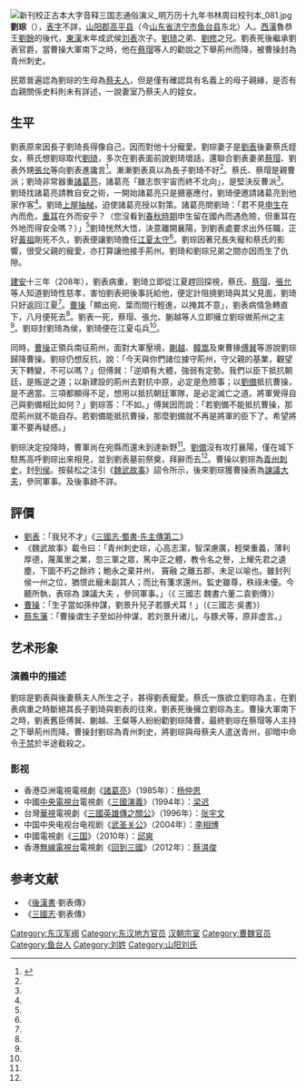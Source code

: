 {{Otheruses|劉琮}}
[[File:新刊校正古本大字音释三国志通俗演义_明万历十九年书林周曰校刊本_081.jpg|thumb]]
'''劉琮'''（{{bd|191年左右||3世纪|？|catIdx=L}}），[[表字|表字]]不詳，[[山阳郡|山阳郡]][[高平县|高平县]]（今[[山东省|山东省]][[济宁市|济宁市]][[鱼台县|鱼台县]]东北）人。[[西漢|西漢]]魯恭王[[劉餘|劉餘]]的後代，[[東漢|東漢]]末年成武侯[[刘表|刘表]]次子。[[劉琦|劉琦]]之弟、[[劉修_(東漢)|劉修]]之兄。劉表死後繼承劉表官爵，當曹操大軍南下之時，他在[[蔡瑁|蔡瑁]]等人的勸說之下舉荊州而降，被曹操封為青州刺史。

民眾普遍認為劉琮的生母為[[蔡夫人|蔡夫人]]，但是僅有確認具有名義上的母子親緣，是否有血親關係史料則未有詳述，一說妻室乃蔡夫人的姪女。

== 生平 ==
劉表原來因長子劉琦長得像自己，因而對他十分寵愛。劉琮妻子是[[劉表|劉表]]後妻蔡氏姪女，蔡氏想劉琮取代[[劉琦|劉琦]]，多次在劉表面前說劉琦壞話，還聯合劉表妻弟[[蔡瑁|蔡瑁]]、劉表外甥[[张允_(东汉)|張允]]等向劉表進讒言<ref name=上>{{cite book |authors=朱大渭、梁滿倉 |title=《一代軍師——諸葛亮（上部）》 |publisher=[[麥田出版|麥田出版]] |location=台北市 |year=2009 |orig-year=2007 |isbn=978-986-173-855-0 }}</ref>{{rp|126}}。漸漸劉表真以為長子劉琦不好<ref name=上/>{{rp|126}}。蔡氏、蔡瑁是親曹派；劉琦非常器重[[諸葛亮|諸葛亮]]，諸葛亮「雖志恢宇宙而終不北向」，是堅決反曹派<ref name=上/>{{rp|126}}。劉琦找諸葛亮請教自安之術，一開始諸葛亮只是搪塞應付，劉琦便邀請諸葛亮到他家作客<ref name=上/>{{rp|127}}。劉琦[[上屋抽梯|上屋抽梯]]，迫使諸葛亮授以對策。諸葛亮問劉琦：「君不見[[申生|申生]]在內而危，[[重耳|重耳]]在外而安乎？（您沒看到[[春秋時期|春秋時期]]申生留在國內而遇危險，但重耳在外地而得安全嗎？）」<ref name=上/>{{rp|128}}劉琦恍然大悟，決意離開襄陽，到劉表處要求出外任職，正好[[黃祖|黃祖]]剛死不久，劉表便讓劉琦擔任[[江夏郡|江夏]][[太守|太守]]<ref name=上/>{{rp|128}}。劉琮因著兄長失寵和蔡氏的影響，很受父親的寵愛，亦打算讓他接手荊州。劉琦和劉琮兄弟之間亦因而生了仇隙。

[[建安_(漢獻帝)|建安]]十三年（208年），劉表病重，劉琦立即從江夏趕回探視，蔡氏、[[蔡瑁|蔡瑁]]、[[张允_(荆州)|張允]]等人知道劉琦性慈孝，害怕劉表把後事託給他，便定計阻撓劉琦與其父見面，劉琦只好返回江夏<ref name=上/>{{rp|130-131}}。[[曹操|曹操]]「顯出宛、葉而間行輕進，以掩其不意」，劉表病情急轉直下，八月便死去<ref name=上/>{{rp|137}}。劉表一死，蔡瑁、張允、蒯越等人立即擁立劉琮做荊州之主<ref name=上/>{{rp|137}}。劉琮封劉琦為侯，劉琦便在江夏屯兵<ref name=上/>{{rp|137}}。

同時，[[曹操|曹操]]正領兵南征荊州，面對大軍壓境，[[蒯越|蒯越]]、[[韓嵩|韓嵩]]及東曹掾[[傅巽|傅巽]]等游說劉琮歸降曹操。劉琮仍想反抗，說：「今天與你們諸位據守荊州，守父親的基業，觀望天下轉變，不可以嗎？」但傅巽：「逆順有大體，強弱有定勢。我們以臣下抵抗朝廷，是叛逆之道；以新建設的荊州去對抗中原，必定是危險事；以[[劉備|劉備]]抵抗曹操，是不適當。三項都顯得不足，想用以抵抗朝廷軍隊，是必定滅亡之道。將軍覺得自己與劉備相比如何？」劉琮答：「不如。」傅巽因而說：「若劉備不能抵抗曹操，那麼荊州就不能自存。若劉備能抵抗曹操，那麼劉備就不再是將軍的臣下了。希望將軍不要再疑惑。」

劉琮決定投降時，曹軍尚在宛縣而還未到達新野<ref name=上/>{{rp|138}}。[[劉備|劉備]]沒有攻打襄陽，僅在城下駐馬高呼劉琮出來相見，並到劉表墓前祭奠，拜辭而去<ref name=上/>{{rp|139}}。曹操以劉琮為[[青州_(古代)|青州]][[刺史|刺史]]，封[[列侯|列侯]]。按裴松之注引《[[魏武故事|魏武故事]]》詔令所示，後來劉琮獲曹操表為[[諫議大夫|諫議大夫]]，參同軍事。及後事跡不詳。

== 評價 ==
*[[劉表|劉表]]：「我兒不才」《[[s:三國志/卷32|三國志·蜀書·先主傳第二]]》
*《魏武故事》載令曰：「青州刺史琮，心高志潔，智深慮廣，輕榮重義，薄利厚德，蔑萬里之業，忽三軍之眾，篤中正之體，教令名之譽，上耀先君之遺塵，下圖不朽之餘祚；鮑永之棄并州， 竇融 之離五郡，未足以喻也。雖封列侯一州之位，猶恨此寵未副其人；而比有箋求還州。監史雖尊，秩祿未優。今聽所執，表琮為 諫議大夫 ，參同軍事。」（《 三國志 魏書六董二袁劉傳》）
*[[曹操|曹操]]：「生子當如孫仲謀，劉景升兒子若豚犬耳！」（《三國志‧吳書》）
*[[蔡东藩|蔡东藩]]：「曹操谓生子至如孙仲谋，若刘景升诸儿，与豚犬等，原非虚言。」

==艺术形象==
===演義中的描述===
劉琮是劉表與後妻蔡夫人所生之子，甚得劉表寵愛。蔡氏一族欲立劉琮為主，在劉表病重之時斷絕其長子劉琦與劉表的往來，劉表死後擁立劉琮為主。曹操大軍南下之時，劉表舊臣傅巽、蒯越、王粲等人紛紛勸劉琮降曹，最終劉琮在蔡瑁等人主持之下舉荊州而降。曹操封劉琮為青州刺史，將劉琮與母蔡夫人遣送青州，卻暗中命令[[于禁|于禁]]於半途截殺之。

===影视===
* 香港亞洲電視電視劇《[[諸葛亮_(亞洲電視劇集)|諸葛亮]]》（1985年）：[[杨仲恩|杨仲恩]]
* 中國[[中国中央电视台|中央電視台]]電視劇《[[三国演义_(电视剧)|三國演義]]》（1994年）：[[梁迟|梁迟]]
* 台灣[[華視|華視]]電視劇《[[三國英雄傳之關公|三國英雄傳之關公]]》（1996年）：[[张宇文|张宇文]]
* 中国中央电视台电视剧《[[武圣关公|武圣关公]]》（2004年）：[[李相博|李相博]]
* 中國電視劇《[[三国_(电视剧)|三国]]》（2010年）：[[邱爽|邱爽]]
* 香港[[電視廣播有限公司|無線電視台]]電視劇《[[回到三國|回到三國]]》（2012年）：[[蔡淇俊|蔡淇俊]]

==参考文献==
*《[[後漢書|後漢書]]·劉表傳》
*《[[三國志|三國志]]·劉表傳》

{{DEFAULTSORT:L}}
[[Category:东汉军阀|Category:东汉军阀]]
[[Category:东汉地方官员|Category:东汉地方官员]]
[[Category:漢朝宗室|汉朝宗室]]
[[Category:曹魏官员|Category:曹魏官员]]
[[Category:鱼台人|Category:鱼台人]]
[[Category:刘姓|Category:刘姓]]
[[Category:山阳刘氏|Category:山阳刘氏]]